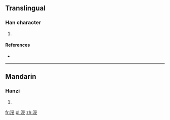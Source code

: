 ==Translingual==

===Han character===
{{Han char|rn=85|rad=水|as=07|sn=10|four=3214<sub>4</sub>|canj=水月女 (EBV)}}

# {{defn|Han|sort=水07}}

====References====
* {{Han ref|kx=0625.220|dkj=17511|dj=1027.080|hdz=31628.110|uh=6D7D|ud=28029|bh=D267|bd=53863}}

----

==Mandarin==

===Hanzi===
{{cmn-hanzi|pin=[[suī]] ([[sui1]])|wg=sui<sup>1</sup>}}

# {{defn|Mandarin|sort=水07}}

[[fr:浽]]
[[pl:浽]]
[[zh:浽]]